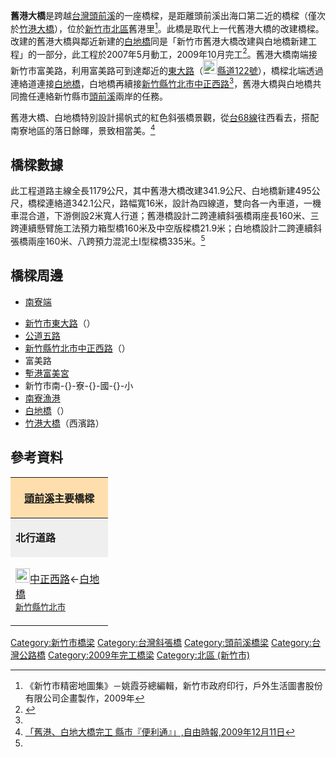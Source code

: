 {{Infobox_Bridge
|bridge_name=舊港大橋
|image=位處頭前溪之舊港大橋.jpg
|image_size=285px
|carries={{Jct|country=TWN|CH|118}}
|caption = 位處頭前溪之舊港大橋
|crosses=[[頭前溪|頭前溪]]
|locale=台灣[[新竹市|新竹市]][[北區_(新竹市)|北區]]
|design=[[斜張橋|斜張橋]]
|length={{convert|341.9|m|ft}}
|width={{convert|16|m|ft}}
|begin=2007年5月
|complete=2009年10月
|open=2009年8月<ref>[http://www.libertytimes.com.tw/2009/new/aug/29/today-north14.htm 「新竹舊港大橋白地橋完工 提前通車」,自由時報,2009年8月29日]</ref>
|coordinates={{coord|24.8427|120.9412|display=it}}
}}
'''舊港大橋'''是跨越[[台灣|台灣]][[頭前溪|頭前溪]]的一座橋樑，是距離頭前溪出海口第二近的橋樑（僅次於[[竹港大橋|竹港大橋]]），位於[[新竹市|新竹市]][[北區_(新竹市)|北區]]舊港里<ref name="atlas">《新竹市精密地圖集》－姚霞芬總編輯，新竹市政府印行，戶外生活圖書股份有限公司企畫製作，2009年</ref>。此橋是取代上一代舊港大橋的改建橋樑。改建的舊港大橋與鄰近新建的[[白地橋|白地橋]]同是「新竹市舊港大橋改建與白地橋新建工程」的一部分，此工程於2007年5月動工，2009年10月完工<ref name="news">{{Cite web |url=http://blog.udn.com/yangmei320/3576874 |title=「新竹市舊港大橋改建與白地橋新建工程竣工通車典禮」,楊梅新聞網,2009年12月10日 |access-date=2011年10月24日 |archive-date=2019年5月2日 |archive-url=https://web.archive.org/web/20190502160932/http://blog.udn.com/yangmei320/3576874 |dead-url=no }}</ref>。舊港大橋南端接新竹市富美路，利用富美路可到達鄰近的[[東大路_(新竹市)|東大路]]（[[File:TW_CHW122.svg|23px]][[縣道122號|縣道122號]]），橋樑北端透過連絡道連接[[白地橋|白地橋]]，白地橋再續接[[新竹縣|新竹縣]][[竹北市|竹北市]][[中正東、西路_(竹北市)|中正西路]]<ref name="atlas"/>，舊港大橋與白地橋共同擔任連絡新竹縣市[[頭前溪|頭前溪]]兩岸的任務。

舊港大橋、白地橋特別設計揚帆式的紅色斜張橋景觀，從[[台68線|台68線]]往西看去，搭配南寮地區的落日餘暉，景致相當美。<ref>[http://www.libertytimes.com.tw/2009/new/dec/11/today-north15.htm 「舊港、白地大橋完工 縣市『便利通』」,自由時報,2009年12月11日]</ref>

==橋樑數據==
此工程道路主線全長1179公尺，其中舊港大橋改建341.9公尺、白地橋新建495公尺，橋樑連絡道342.1公尺，路幅寬16米，設計為四線道，雙向各一內車道，一機車混合道，下游側設2米寬人行道；舊港橋設計二跨連續斜張橋兩座長160米、三跨連續懸臂施工法預力箱型橋160米及中空版樑橋21.9米；白地橋設計二跨連續斜張橋兩座160米、八跨預力混泥土I型樑橋335米。<ref name="news"/>
==橋樑周邊==
*{{Jct|country=TWN|PH|68}}[[南寮端|南寮端]]
*[[新竹市|新竹市]][[東大路_(新竹市)|東大路]]（{{Jct|country=TWN|CH|122}}）
*[[公道五路|公道五路]]
*[[新竹縣|新竹縣]][[竹北市|竹北市]][[中正東、西路_(竹北市)|中正西路]]（{{Jct|country=TWN|CH|118}}）
*富美路
*[[塹港富美宮|塹港富美宮]]
*新竹市南-{}-寮-{}-國-{}-小
*[[新竹漁港|南寮漁港]]
*[[白地橋|白地橋]]（{{Jct|country=TWN|TRHC|73}}）
*[[竹港大橋|竹港大橋]]（{{Jct|country=TWN|PH|15}}西濱路）

==參考資料==
{{commons category|Jiugang Bridge}}
<references/>

{|  class="toccolours" border="1" cellpadding="4" style="margin: 0 auto; border-collapse: collapse; text-align: center; white-space:nowrap;"
|-  
! colspan="3" style="background: #ffdead;" | '''[[頭前溪|頭前溪]]主要橋樑'''
|-
| style="background: #efefef;" | '''北行道路'''
| colspan="1" style= "background: #efefef;"    |'''[[頭前溪|頭前溪]]'''
| style="background: #efefef;" | '''南行道路'''
|-
| style="width:140px; height:88px;" | [[File:TW_CHW118.svg|23px]][[中正東、西路_(竹北市)|中正西路]]←[[白地橋|白地橋]]<br><small>[[新竹縣|新竹縣]][[竹北市|竹北市]]</small>
| style="width:200px; height:75px;" | ''舊港大橋''<br /><small>''往''</small><br /><small>''←[[新竹縣|新竹縣]]　　　　[[新竹市|新竹市]]→''</small>
| style="width:140px; height:75px;" | 富美路→[[File:TW_CHW122.svg|23px]][[東大路_(新竹市)|東大路]]<br><small>[[新竹市|新竹市]][[北區_(新竹市)|北區]]</small>
{| border="0"
|}
|}

[[Category:新竹市橋梁|Category:新竹市橋梁]]
[[Category:台灣斜張橋|Category:台灣斜張橋]]
[[Category:頭前溪橋梁|Category:頭前溪橋梁]]
[[Category:台灣公路橋|Category:台灣公路橋]]
[[Category:2009年完工橋梁|Category:2009年完工橋梁]]
[[Category:北區_(新竹市)|Category:北區 (新竹市)]]